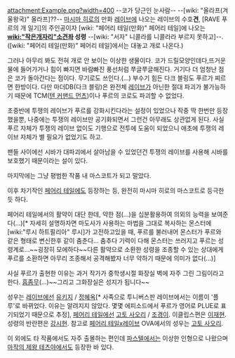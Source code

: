 attachment:Example.png?width=400
--코가 당근인 눈사람-- --[wiki: "올라프(겨울왕국)" 올라프]??--
[[마시마 히로]]의 만화 [[레이브]]에 나오는 레이브의 수호'''견''', [RAVE 푸르의 개 일기]의 주인공이자 [wiki: "페어리 테일(만화)" 페어리 테일]에 나오는 '''[[wiki:"작은개자리"소견좌]] 성령''' --[wiki: "서자" 니콜라를 니콜라라 부르지 못하고]--. ([wiki: "페어리 테일(만화)" 페어리 테일]에서는 대놓고 개로 나온다.)

그러나 아무리 봐도 전혀 개로 안 보이는 이상한 생물이다.
코가 드릴모양인데다,뜨거운 물에 들어가거나 힘이 빠지면 바람빠진 풍선처럼 쭈글쭈글해진다. 거기다 더 엄청난 점은 코가 돌아간다는 점이다. 무기로도 쓰인다.(...)
부수기 힘든 다크 블링도 푸르가 찌르면 한방이다. 다만 마더DB(다크 블링)은 완전체 [[레이브]]가 아닌한 절대 파괴가 불가능하기 때문에 TCM([[텐 커맨드 먼츠]])이나 푸르의 코로도 파괴할 수 없었다.

초중반에 투쟁의 레이브가 푸르를 강화시킨다라는 설정이 있었으나 작중 딱 한번만 등장했을뿐, 나중에는 투쟁의 레이브만 공기화되면서 그런건 아무래도 상관없게 된다. 사실 푸르 자체가 투쟁의 레이브 없이도 기행으로 전투에 도움이 되었으니 애초에 투쟁의 레이브 자체가 별 필요가 없었기도 하고.

팬들 사이에선 시바가 대파괴에서 살아남을 수 있었던건 투쟁의 레이브를 사용해 시바를 보호했기 때문이라는 설이 있다.

마지막에는 그냥 평범한 작품 내 마스코트가 되고 말았다.

이후 차기작인 [[페어리 테일]]에도 등장하는 등, 완전히 마시마 히로의 마스코트로 등극한듯 하다.

페어리 테일에서의 활약이 대단 한데, 약한 점(...)을 십분활용하여 의외의 능력을 보여준다(...)[* 자세히 설명하자면 마도사가 사용하는 마법을 그대로 복사하는 몬스터에 [wiki:"루시 하트필리아" 루시]가 고전하고있을 때, 푸르를 불러내어 몬스터가 푸르와 같은 형태로 변신한후 같이 춤춘다... 춤추다 기력이 다해 몬스터는 쓰러지고 푸르는 성령계로...~~굉장히 모에하다~~다른 활약으로 소환한 성령을 조종할 수 있는 상대에게 푸르를 소환하면 아무리 조종해서 공격해봤자 너무 약하기 때문에 의미가 없다(...)]

사실 푸르가 출현한 이유는 과거 작가가 중학생시절 화장실 벽에 자주 그린 그림이라고 한다. [[흠좀무]](...)~~그리고 그화장실은 성지가 됩니다~~

성우는 [[레이브]]에선 [[유키지]] / [[정혜옥]][* 사족으로 투니버스판 레이브에서는 이름이 '플루'로 바뀌었다. 이유는 알려지지 않았다. 몇몇 에피소드에서 푸르가 영어로 PLUE로 표기되었기 때문으로 추정], [[페어리 테일]]에선 [[고토 사오리]] / [[조경이]]. 이클립스편은 [[이재현(성우)|이재현]]. 성령의 반란편은 [[강시현]]. 참고로 [[페어리 테일]]x[[레이브]] OVA에서의 성우는 [[고토 사오리]].

이 외에도 타 작품에서도 자주 출몰하는 편인데 [[파스텔]]에서는 이상한 인형으로 나왔으며 [[마작의 제왕 테츠야]]에서도 등장한 바 있다.

